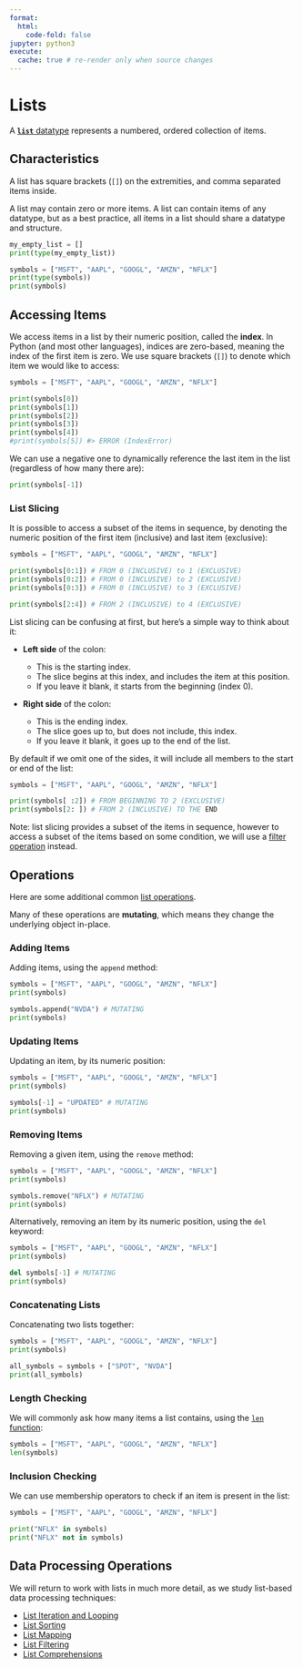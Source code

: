 ```yaml
---
format:
  html:
    code-fold: false
jupyter: python3
execute:
  cache: true # re-render only when source changes
---
```


# Lists

A [**`list`** datatype](https://docs.python.org/3/library/stdtypes.html#lists) represents a numbered, ordered collection of items.

## Characteristics


A list has square brackets (`[]`) on the extremities, and comma separated items inside.

A list may contain zero or more items. A list can contain items of any datatype, but as a best practice, all items in a list should share a datatype and structure.

```python
my_empty_list = []
print(type(my_empty_list))
```


```python
symbols = ["MSFT", "AAPL", "GOOGL", "AMZN", "NFLX"]
print(type(symbols))
print(symbols)
```

## Accessing Items

We access items in a list by their numeric position, called the **index**. In Python (and most other languages), indices are zero-based, meaning the index of the first item is zero. We use square brackets (`[]`) to denote which item we would like to access:


```python
symbols = ["MSFT", "AAPL", "GOOGL", "AMZN", "NFLX"]

print(symbols[0])
print(symbols[1])
print(symbols[2])
print(symbols[3])
print(symbols[4])
#print(symbols[5]) #> ERROR (IndexError)
```

We can use a negative one to dynamically reference the last item in the list (regardless of how many there are):

```python
print(symbols[-1])
```


### List Slicing

It is possible to access a subset of the items in sequence, by denoting the numeric position of the first item (inclusive) and last item (exclusive):

```python
symbols = ["MSFT", "AAPL", "GOOGL", "AMZN", "NFLX"]

print(symbols[0:1]) # FROM 0 (INCLUSIVE) to 1 (EXCLUSIVE)
print(symbols[0:2]) # FROM 0 (INCLUSIVE) to 2 (EXCLUSIVE)
print(symbols[0:3]) # FROM 0 (INCLUSIVE) to 3 (EXCLUSIVE)
```


```python
print(symbols[2:4]) # FROM 2 (INCLUSIVE) to 4 (EXCLUSIVE)
```

:::{.callout-note title="Explaining List Slicing"}


List slicing can be confusing at first, but here's a simple way to think about it:

  + **Left side** of the colon:

    + This is the starting index.
    + The slice begins at this index, and includes the item at this position.
    + If you leave it blank, it starts from the beginning (index 0).

  + **Right side** of the colon:

    + This is the ending index.
    + The slice goes up to, but does not include, this index.
    + If you leave it blank, it goes up to the end of the list.

:::

By default if we omit one of the sides, it will include all members to the start or end of the list:

```python
symbols = ["MSFT", "AAPL", "GOOGL", "AMZN", "NFLX"]

print(symbols[ :2]) # FROM BEGINNING TO 2 (EXCLUSIVE)
print(symbols[2: ]) # FROM 2 (INCLUSIVE) TO THE END
```










Note: list slicing provides a subset of the items in sequence, however to access a subset of the items based on some condition, we will use a [filter operation](../../data-processing/filtering.qmd) instead.


## Operations

Here are some additional common [list operations](https://docs.python.org/3/tutorial/datastructures.html#more-on-lists).

:::{.callout-note title="Mutating Operations"}
Many of these operations are **mutating**, which means they change the underlying object in-place.
:::

### Adding Items

Adding items, using the `append` method:

```python
symbols = ["MSFT", "AAPL", "GOOGL", "AMZN", "NFLX"]
print(symbols)

symbols.append("NVDA") # MUTATING
print(symbols)
```


### Updating Items

Updating an item, by its numeric position:

```python
symbols = ["MSFT", "AAPL", "GOOGL", "AMZN", "NFLX"]
print(symbols)

symbols[-1] = "UPDATED" # MUTATING
print(symbols)
```

### Removing Items


Removing a given item, using the `remove` method:

```python
symbols = ["MSFT", "AAPL", "GOOGL", "AMZN", "NFLX"]
print(symbols)

symbols.remove("NFLX") # MUTATING
print(symbols)
```

Alternatively, removing an item by its numeric position, using the `del` keyword:

```python
symbols = ["MSFT", "AAPL", "GOOGL", "AMZN", "NFLX"]
print(symbols)

del symbols[-1] # MUTATING
print(symbols)
```


### Concatenating Lists

Concatenating two lists together:

```python
symbols = ["MSFT", "AAPL", "GOOGL", "AMZN", "NFLX"]
print(symbols)

all_symbols = symbols + ["SPOT", "NVDA"]
print(all_symbols)
```

### Length Checking

We will commonly ask how many items a list contains, using the [`len` function](https://docs.python.org/3/library/functions.html#len):

```python
symbols = ["MSFT", "AAPL", "GOOGL", "AMZN", "NFLX"]
len(symbols)
```

### Inclusion Checking

We can use membership operators to check if an item is present in the list:

```python
symbols = ["MSFT", "AAPL", "GOOGL", "AMZN", "NFLX"]

print("NFLX" in symbols)
print("NFLX" not in symbols)
```

## Data Processing Operations

We will return to work with lists in much more detail, as we study list-based data processing techniques:

   + [List Iteration and Looping](../../data-processing/for-loops.qmd)
   + [List Sorting](../../data-processing/sorting.qmd)
   + [List Mapping](../../data-processing/mapping.qmd)
   + [List Filtering](../../data-processing/filtering.qmd)
   + [List Comprehensions](../../data-processing/list-comprehensions.qmd)

